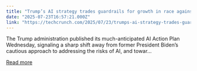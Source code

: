 ```yaml
---
title: "Trump’s AI strategy trades guardrails for growth in race against China"
date: "2025-07-23T16:57:21.000Z"
link: "https://techcrunch.com/2025/07/23/trumps-ai-strategy-trades-guardrails-for-growth-in-race-against-china/"
---
```


The Trump administration published its much-anticipated AI Action Plan Wednesday, signaling a sharp shift away from former President Biden’s cautious approach to addressing the risks of AI,  and towar...

[Read more](https://techcrunch.com/2025/07/23/trumps-ai-strategy-trades-guardrails-for-growth-in-race-against-china/)
